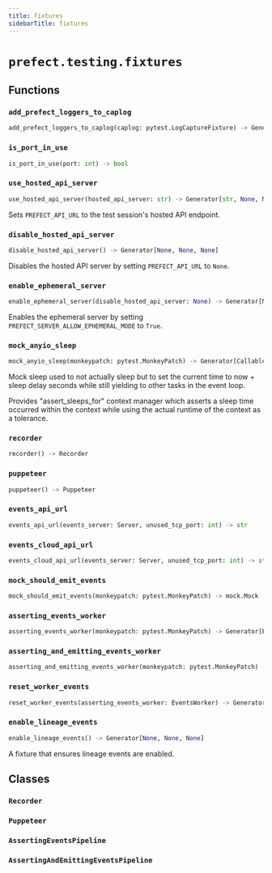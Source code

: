 ```yaml
---
title: fixtures
sidebarTitle: fixtures
---
```


# `prefect.testing.fixtures`

## Functions

### `add_prefect_loggers_to_caplog` <sup><a href="https://github.com/prefecthq/prefect/blob/main/src/prefect/testing/fixtures.py#L46" target="_blank"><Icon icon="github" size="14" /></a></sup>

```python
add_prefect_loggers_to_caplog(caplog: pytest.LogCaptureFixture) -> Generator[None, None, None]
```

### `is_port_in_use` <sup><a href="https://github.com/prefecthq/prefect/blob/main/src/prefect/testing/fixtures.py#L60" target="_blank"><Icon icon="github" size="14" /></a></sup>

```python
is_port_in_use(port: int) -> bool
```

### `use_hosted_api_server` <sup><a href="https://github.com/prefecthq/prefect/blob/main/src/prefect/testing/fixtures.py#L145" target="_blank"><Icon icon="github" size="14" /></a></sup>

```python
use_hosted_api_server(hosted_api_server: str) -> Generator[str, None, None]
```


Sets `PREFECT_API_URL` to the test session's hosted API endpoint.


### `disable_hosted_api_server` <sup><a href="https://github.com/prefecthq/prefect/blob/main/src/prefect/testing/fixtures.py#L159" target="_blank"><Icon icon="github" size="14" /></a></sup>

```python
disable_hosted_api_server() -> Generator[None, None, None]
```


Disables the hosted API server by setting `PREFECT_API_URL` to `None`.


### `enable_ephemeral_server` <sup><a href="https://github.com/prefecthq/prefect/blob/main/src/prefect/testing/fixtures.py#L172" target="_blank"><Icon icon="github" size="14" /></a></sup>

```python
enable_ephemeral_server(disable_hosted_api_server: None) -> Generator[None, None, None]
```


Enables the ephemeral server by setting `PREFECT_SERVER_ALLOW_EPHEMERAL_MODE` to `True`.


### `mock_anyio_sleep` <sup><a href="https://github.com/prefecthq/prefect/blob/main/src/prefect/testing/fixtures.py#L189" target="_blank"><Icon icon="github" size="14" /></a></sup>

```python
mock_anyio_sleep(monkeypatch: pytest.MonkeyPatch) -> Generator[Callable[[float], None], None, None]
```


Mock sleep used to not actually sleep but to set the current time to now + sleep
delay seconds while still yielding to other tasks in the event loop.

Provides "assert_sleeps_for" context manager which asserts a sleep time occurred
within the context while using the actual runtime of the context as a tolerance.


### `recorder` <sup><a href="https://github.com/prefecthq/prefect/blob/main/src/prefect/testing/fixtures.py#L292" target="_blank"><Icon icon="github" size="14" /></a></sup>

```python
recorder() -> Recorder
```

### `puppeteer` <sup><a href="https://github.com/prefecthq/prefect/blob/main/src/prefect/testing/fixtures.py#L297" target="_blank"><Icon icon="github" size="14" /></a></sup>

```python
puppeteer() -> Puppeteer
```

### `events_api_url` <sup><a href="https://github.com/prefecthq/prefect/blob/main/src/prefect/testing/fixtures.py#L375" target="_blank"><Icon icon="github" size="14" /></a></sup>

```python
events_api_url(events_server: Server, unused_tcp_port: int) -> str
```

### `events_cloud_api_url` <sup><a href="https://github.com/prefecthq/prefect/blob/main/src/prefect/testing/fixtures.py#L380" target="_blank"><Icon icon="github" size="14" /></a></sup>

```python
events_cloud_api_url(events_server: Server, unused_tcp_port: int) -> str
```

### `mock_should_emit_events` <sup><a href="https://github.com/prefecthq/prefect/blob/main/src/prefect/testing/fixtures.py#L385" target="_blank"><Icon icon="github" size="14" /></a></sup>

```python
mock_should_emit_events(monkeypatch: pytest.MonkeyPatch) -> mock.Mock
```

### `asserting_events_worker` <sup><a href="https://github.com/prefecthq/prefect/blob/main/src/prefect/testing/fixtures.py#L393" target="_blank"><Icon icon="github" size="14" /></a></sup>

```python
asserting_events_worker(monkeypatch: pytest.MonkeyPatch) -> Generator[EventsWorker, None, None]
```

### `asserting_and_emitting_events_worker` <sup><a href="https://github.com/prefecthq/prefect/blob/main/src/prefect/testing/fixtures.py#L406" target="_blank"><Icon icon="github" size="14" /></a></sup>

```python
asserting_and_emitting_events_worker(monkeypatch: pytest.MonkeyPatch) -> Generator[EventsWorker, None, None]
```

### `reset_worker_events` <sup><a href="https://github.com/prefecthq/prefect/blob/main/src/prefect/testing/fixtures.py#L472" target="_blank"><Icon icon="github" size="14" /></a></sup>

```python
reset_worker_events(asserting_events_worker: EventsWorker) -> Generator[None, None, None]
```

### `enable_lineage_events` <sup><a href="https://github.com/prefecthq/prefect/blob/main/src/prefect/testing/fixtures.py#L481" target="_blank"><Icon icon="github" size="14" /></a></sup>

```python
enable_lineage_events() -> Generator[None, None, None]
```


A fixture that ensures lineage events are enabled.


## Classes

### `Recorder` <sup><a href="https://github.com/prefecthq/prefect/blob/main/src/prefect/testing/fixtures.py#L262" target="_blank"><Icon icon="github" size="14" /></a></sup>

### `Puppeteer` <sup><a href="https://github.com/prefecthq/prefect/blob/main/src/prefect/testing/fixtures.py#L275" target="_blank"><Icon icon="github" size="14" /></a></sup>

### `AssertingEventsPipeline` <sup><a href="https://github.com/prefecthq/prefect/blob/main/src/prefect/testing/fixtures.py#L422" target="_blank"><Icon icon="github" size="14" /></a></sup>

### `AssertingAndEmittingEventsPipeline` <sup><a href="https://github.com/prefecthq/prefect/blob/main/src/prefect/testing/fixtures.py#L459" target="_blank"><Icon icon="github" size="14" /></a></sup>
